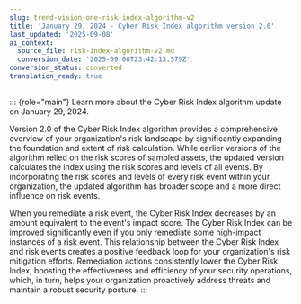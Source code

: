 ```yaml
---
slug: trend-vision-one-risk-index-algorithm-v2
title: 'January 29, 2024 - Cyber Risk Index algorithm version 2.0'
last_updated: '2025-09-08'
ai_context:
  source_file: risk-index-algorithm-v2.md
  conversion_date: '2025-09-08T23:42:13.579Z'
conversion_status: converted
translation_ready: true
---
```


::: {role="main"}
Learn more about the Cyber Risk Index algorithm update on January 29, 2024.

Version 2.0 of the Cyber Risk Index algorithm provides a comprehensive overview of your organization's risk landscape by significantly expanding the foundation and extent of risk calculation. While earlier versions of the algorithm relied on the risk scores of sampled assets, the updated version calculates the index using the risk scores and levels of all events. By incorporating the risk scores and levels of every risk event within your organization, the updated algorithm has broader scope and a more direct influence on risk events.

When you remediate a risk event, the Cyber Risk Index decreases by an amount equivalent to the event's impact score. The Cyber Risk Index can be improved significantly even if you only remediate some high-impact instances of a risk event. This relationship between the Cyber Risk Index and risk events creates a positive feedback loop for your organization's risk mitigation efforts. Remediation actions consistently lower the Cyber Risk Index, boosting the effectiveness and efficiency of your security operations, which, in turn, helps your organization proactively address threats and maintain a robust security posture.
:::
